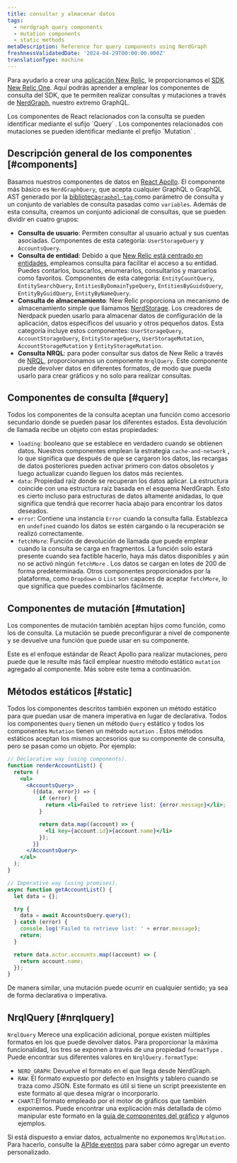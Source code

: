 ```yaml
---
title: consultar y almacenar datos
tags:
  - nerdgraph query components
  - mutation components
  - static methods
metaDescription: Reference for query components using NerdGraph
freshnessValidatedDate: '2024-04-29T00:00:00.000Z'
translationType: machine
---
```


Para ayudarlo a crear una [aplicación New Relic](/docs/new-relic-solutions/tutorials/build-hello-world-app), le proporcionamos el [SDK New Relic One](/docs/new-relic-solutions/build-nr-ui/sdk-component/intro-to-sdk). Aquí podrás aprender a emplear los componentes de consulta del SDK, que te permiten realizar consultas y mutaciones a través de [NerdGraph](/docs/apis/nerdgraph/get-started/introduction-new-relic-nerdgraph/), nuestro extremo GraphQL.

<Callout variant="tip">
  Los componentes de React relacionados con la consulta se pueden identificar mediante el sufijo `Query` . Los componentes relacionados con mutaciones se pueden identificar mediante el prefijo `Mutation` .
</Callout>

## Descripción general de los componentes [#components]

Basamos nuestros componentes de datos en [React Apollo](https://www.apollographql.com/docs/react/). El componente más básico es `NerdGraphQuery`, que acepta cualquier GraphQL o GraphQL AST generado por la [biblioteca`graphql-tag` ](https://github.com/apollographql/graphql-tag)como parámetro de consulta y un conjunto de variables de consulta pasadas como `variables`. Además de esta consulta, creamos un conjunto adicional de consultas, que se pueden dividir en cuatro grupos:

* **Consulta de usuario**: Permiten consultar al usuario actual y sus cuentas asociadas. Componentes de esta categoría: `UserStorageQuery` y `AccountsQuery`.
* **Consulta de entidad**: Debido a que [New Relic está centrado en entidades](https://docs.newrelic.com/docs/new-relic-one/use-new-relic-one/ui-data/new-relic-one-entity-explorer-view-performance-across-apps-services-hosts), empleamos consulta para facilitar el acceso a su entidad. Puedes contarlos, buscarlos, enumerarlos, consultarlos y marcarlos como favoritos. Componentes de esta categoría: `EntityCountQuery`, `EntitySearchQuery`, `EntitiesByDomainTypeQuery`, `EntitiesByGuidsQuery`, `EntityByGuidQuery`, `EntityByNameQuery`.
* **Consulta de almacenamiento**: New Relic proporciona un mecanismo de almacenamiento simple que llamamos [NerdStorage](/docs/new-relic-solutions/build-nr-ui/nerdstorage). Los creadores de Nerdpack pueden usarlo para almacenar datos de configuración de la aplicación, datos específicos del usuario y otros pequeños datos. Esta categoría incluye estos componentes: `UserStorageQuery`, `AccountStorageQuery`, `EntityStorageQuery`, `UserStorageMutation`, `AccountStorageMutation` y `EntityStorageMutation`.
* **Consulta NRQL**: para poder consultar sus datos de New Relic a través de [NRQL](/docs/nrql/get-started/introduction-nrql-how-nrql-works), proporcionamos un componente `NrqlQuery`. Este componente puede devolver datos en diferentes formatos, de modo que pueda usarlo para crear gráficos y no solo para realizar consultas.

## Componentes de consulta [#query]

Todos los componentes de la consulta aceptan una función como accesorio secundario donde se pueden pasar los diferentes estados. Esta devolución de llamada recibe un objeto con estas propiedades:

* `loading`: booleano que se establece en verdadero cuando se obtienen datos. Nuestros componentes emplean la estrategia `cache-and-network` , lo que significa que después de que se cargaron los datos, las recargas de datos posteriores pueden activar primero con datos obsoletos y luego actualizar cuando lleguen los datos más recientes.
* `data`: Propiedad raíz donde se recuperan los datos aplicar. La estructura coincide con una estructura raíz basada en el esquema NerdGraph. Esto es cierto incluso para estructuras de datos altamente anidadas, lo que significa que tendrá que recorrer hacia abajo para encontrar los datos deseados.
* `error`: Contiene una instancia `Error` cuando la consulta falla. Establezca en `undefined` cuando los datos se estén cargando o la recuperación se realizó correctamente.
* `fetchMore`: Función de devolución de llamada que puede emplear cuando la consulta se carga en fragmentos. La función solo estará presente cuando sea factible hacerlo, haya más datos disponibles y aún no se activó ningún `fetchMore` . Los datos se cargan en lotes de 200 de forma predeterminada. Otros componentes proporcionados por la plataforma, como `Dropdown` o `List` son capaces de aceptar `fetchMore`, lo que significa que puedes combinarlos fácilmente.

## Componentes de mutación [#mutation]

Los componentes de mutación también aceptan hijos como función, como los de consulta. La mutación se puede preconfigurar a nivel de componente y se devuelve una función que puede usar en su componente.

Este es el enfoque estándar de React Apollo para realizar mutaciones, pero puede que le resulte más fácil emplear nuestro método estático `mutation` agregado al componente. Más sobre este tema a continuación.

## Métodos estáticos [#static]

Todos los componentes descritos también exponen un método estático para que puedan usar de manera imperativa en lugar de declarativa. Todos los componentes `Query` tienen un método `Query` estático y todos los componentes `Mutation` tienen un método `mutation` . Estos métodos estáticos aceptan los mismos accesorios que su componente de consulta, pero se pasan como un objeto. Por ejemplo:

```jsx
// Declarative way (using components).
function renderAccountList() {
  return (
    <ul>
      <AccountsQuery>
        ({data, error}) => {
          if (error) {
            return <li>Failed to retrieve list: {error.message}</li>;
          }

          return data.map((account) => {
            <li key={account.id}>{account.name}</li>
          });
        }}
      </AccountsQuery>
    </ul>
  );
}

// Imperative way (using promises).
async function getAccountList() {
  let data = {};

  try {
    data = await AccountsQuery.query();
  } catch (error) {
    console.log('Failed to retrieve list: ' + error.message);
    return;
  }

  return data.actor.accounts.map((account) => {
    return account.name;
  });
}
```

De manera similar, una mutación puede ocurrir en cualquier sentido; ya sea de forma declarativa o imperativa.

## NrqlQuery [#nrqlquery]

`NrqlQuery` Merece una explicación adicional, porque existen múltiples formatos en los que puede devolver datos. Para proporcionar la máxima funcionalidad, los tres se exponen a través de una propiedad `formatType` . Puede encontrar sus diferentes valores en `NrqlQuery.formatType`:

* `NERD_GRAPH`: Devuelve el formato en el que llega desde NerdGraph.
* `RAW`: El formato expuesto por defecto en Insights y tablero cuando se traza como JSON. Este formato es útil si tiene un script preexistente en este formato al que desea migrar o incorporarlo.
* `CHART`:El formato empleado por el motor de gráficos que también exponemos. Puede encontrar una explicación más detallada de cómo manipular este formato en la [guía de componentes del gráfico](/docs/new-relic-solutions/build-nr-ui/sdk-component/intro-to-sdk) y algunos ejemplos.

Si está dispuesto a enviar datos, actualmente no exponemos `NrqlMutation`. Para hacerlo, consulte la [APIde eventos](/docs/data-apis/ingest-apis/event-api/introduction-event-api/) para saber cómo agregar un evento personalizado.